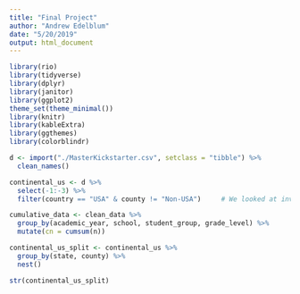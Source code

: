 ```yaml
---
title: "Final Project"
author: "Andrew Edelblum"
date: "5/20/2019"
output: html_document
---
```


```r
library(rio)
library(tidyverse)
library(dplyr)
library(janitor)
library(ggplot2)
theme_set(theme_minimal())
library(knitr)
library(kableExtra)
library(ggthemes)
library(colorblindr)

d <- import("./MasterKickstarter.csv", setclass = "tibble") %>% 
  clean_names()

continental_us <- d %>% 
  select(-1:-3) %>% 
  filter(country == "USA" & county != "Non-USA")     # We looked at inverse of filter to see which cases were in USA == country but were also labeled as county != Non-USA. Those cases were those that were not part of the continental US
```

```r
cumulative_data <- clean_data %>%
  group_by(academic_year, school, student_group, grade_level) %>%
  mutate(cn = cumsum(n))

continental_us_split <- continental_us %>% 
  group_by(state, county) %>% 
  nest()

str(continental_us_split)
```


